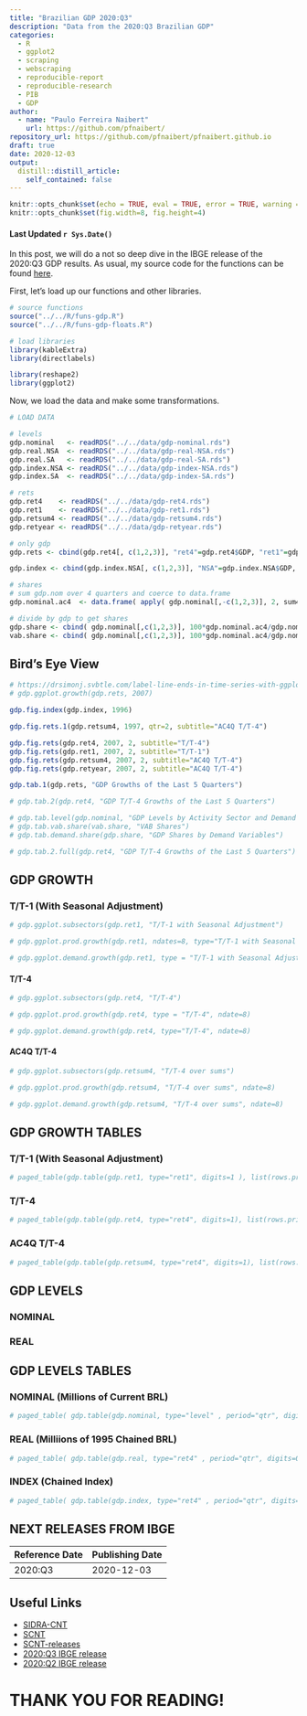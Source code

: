 ```yaml
---
title: "Brazilian GDP 2020:Q3"
description: "Data from the 2020:Q3 Brazilian GDP"
categories:
  - R
  - ggplot2
  - scraping
  - webscraping
  - reproducible-report
  - reproducible-research
  - PIB
  - GDP
author:
  - name: "Paulo Ferreira Naibert"
    url: https://github.com/pfnaibert/
repository_url: https://github.com/pfnaibert/pfnaibert.github.io
draft: true
date: 2020-12-03
output:
  distill::distill_article:
    self_contained: false
---
```


```r
knitr::opts_chunk$set(echo = TRUE, eval = TRUE, error = TRUE, warning = TRUE)
knitr::opts_chunk$set(fig.width=8, fig.height=4)
```

#### Last Updated `r Sys.Date()`

In this post, we will do a not so deep dive in the IBGE release of the 2020:Q3 GDP results.
As usual, my source code for the functions can be found [here](https://github.com/pfnaibert/pfnaibert.github.io/blob/master/R/funs-macro.R).

First, let's load up our functions and other libraries.

```r
# source functions
source("../../R/funs-gdp.R")
source("../../R/funs-gdp-floats.R")

# load libraries
library(kableExtra)
library(directlabels)

library(reshape2)
library(ggplot2)
```

Now, we load the data and make some transformations.

```r
# LOAD DATA

# levels
gdp.nominal   <- readRDS("../../data/gdp-nominal.rds")
gdp.real.NSA  <- readRDS("../../data/gdp-real-NSA.rds")
gdp.real.SA   <- readRDS("../../data/gdp-real-SA.rds")
gdp.index.NSA <- readRDS("../../data/gdp-index-NSA.rds")
gdp.index.SA  <- readRDS("../../data/gdp-index-SA.rds")

# rets
gdp.ret4    <- readRDS("../../data/gdp-ret4.rds")
gdp.ret1    <- readRDS("../../data/gdp-ret1.rds")
gdp.retsum4 <- readRDS("../../data/gdp-retsum4.rds")
gdp.retyear <- readRDS("../../data/gdp-retyear.rds")

# only gdp
gdp.rets <- cbind(gdp.ret4[, c(1,2,3)], "ret4"=gdp.ret4$GDP, "ret1"=gdp.ret1$GDP, "retsum4"=gdp.retsum4$GDP, "retyear"=gdp.retyear$GDP)

gdp.index <- cbind(gdp.index.NSA[, c(1,2,3)], "NSA"=gdp.index.NSA$GDP, "SA"=gdp.index.SA$GDP)

# shares
# sum gdp.nom over 4 quarters and coerce to data.frame
gdp.nominal.ac4  <- data.frame( apply( gdp.nominal[,-c(1,2,3)], 2, sum4 ) )

# divide by gdp to get shares
gdp.share <- cbind( gdp.nominal[,c(1,2,3)], 100*gdp.nominal.ac4/gdp.nominal.ac4$GDP )
vab.share <- cbind( gdp.nominal[,c(1,2,3)], 100*gdp.nominal.ac4/gdp.nominal.ac4$VAB )
```

## Bird's Eye View

```r
# https://drsimonj.svbtle.com/label-line-ends-in-time-series-with-ggplot2
# gdp.ggplot.growth(gdp.rets, 2007)
```

```r
gdp.fig.index(gdp.index, 1996)
```

```r
gdp.fig.rets.1(gdp.retsum4, 1997, qtr=2, subtitle="AC4Q T/T-4")
```

```r
gdp.fig.rets(gdp.ret4, 2007, 2, subtitle="T/T-4")
gdp.fig.rets(gdp.ret1, 2007, 2, subtitle="T/T-1")
gdp.fig.rets(gdp.retsum4, 2007, 2, subtitle="AC4Q T/T-4")
gdp.fig.rets(gdp.retyear, 2007, 2, subtitle="AC4Q T/T-4")
```



```r
gdp.tab.1(gdp.rets, "GDP Growths of the Last 5 Quarters")
```

```r
# gdp.tab.2(gdp.ret4, "GDP T/T-4 Growths of the Last 5 Quarters")
```


```r
# gdp.tab.level(gdp.nominal, "GDP Levels by Activity Sector and Demand Variable (Millions of Current BRL)")
# gdp.tab.vab.share(vab.share, "VAB Shares")
# gdp.tab.demand.share(gdp.share, "GDP Shares by Demand Variables")
```

```r
# gdp.tab.2.full(gdp.ret4, "GDP T/T-4 Growths of the Last 5 Quarters")
```

## GDP GROWTH

### T/T-1 (With Seasonal Adjustment)



```r
# gdp.ggplot.subsectors(gdp.ret1, "T/T-1 with Seasonal Adjustment")
```

```r
# gdp.ggplot.prod.growth(gdp.ret1, ndates=8, type="T/T-1 with Seasonal Adjustment")
```


```r
# gdp.ggplot.demand.growth(gdp.ret1, type = "T/T-1 with Seasonal Adjustment", ndates=8)
```


#### T/T-4

```r
# gdp.ggplot.subsectors(gdp.ret4, "T/T-4")
```

```r
# gdp.ggplot.prod.growth(gdp.ret4, type = "T/T-4", ndate=8)
```


```r
# gdp.ggplot.demand.growth(gdp.ret4, type="T/T-4", ndate=8)
```

#### AC4Q T/T-4

```r
# gdp.ggplot.subsectors(gdp.retsum4, "T/T-4 over sums")
```

```r
# gdp.ggplot.prod.growth(gdp.retsum4, "T/T-4 over sums", ndate=8)
```


```r
# gdp.ggplot.demand.growth(gdp.retsum4, "T/T-4 over sums", ndate=8)
```


## GDP GROWTH TABLES

### T/T-1 (With Seasonal Adjustment)

```r
# paged_table(gdp.table(gdp.ret1, type="ret1", digits=1 ), list(rows.print=12) )
```

### T/T-4

```r
# paged_table(gdp.table(gdp.ret4, type="ret4", digits=1), list(rows.print=12) )
```

### AC4Q T/T-4

```r
# paged_table(gdp.table(gdp.retsum4, type="ret4", digits=1), list(rows.print=12) )
```

## GDP LEVELS

### NOMINAL


### REAL


## GDP LEVELS TABLES

### NOMINAL (Millions of Current BRL)

```r
# paged_table( gdp.table(gdp.nominal, type="level" , period="qtr", digits=0), list(rows.print=12) )
```

### REAL (Milliions of 1995 Chained BRL)

```r
# paged_table( gdp.table(gdp.real, type="ret4" , period="qtr", digits=0), list(rows.print=12) )
```

### INDEX (Chained Index)

```r
# paged_table( gdp.table(gdp.index, type="ret4" , period="qtr", digits=2), list(rows.print=12) )
```

## NEXT RELEASES FROM IBGE

|Reference Date | Publishing Date |
|:------------- |:--------------- |
| 2020:Q3       | 2020-12-03      |


## Useful Links
- [SIDRA-CNT](https://sidra.ibge.gov.br/home/cnt/brasil)
- [SCNT](https://www.ibge.gov.br/estatisticas/economicas/contas-nacionais/9300-contas-nacionais-trimestrais.html?=&t=o-que-e)
- [SCNT-releases](https://biblioteca.ibge.gov.br/index.php/biblioteca-catalogo?view=detalhes&id=72121)
- [2020:Q3 IBGE release](https://biblioteca.ibge.gov.br/visualizacao/periodicos/2121/cnt_2020_3tri.pdf)
- [2020:Q2 IBGE release](https://biblioteca.ibge.gov.br/visualizacao/periodicos/2121/cnt_2020_2tri.pdf)

# THANK YOU FOR READING!
